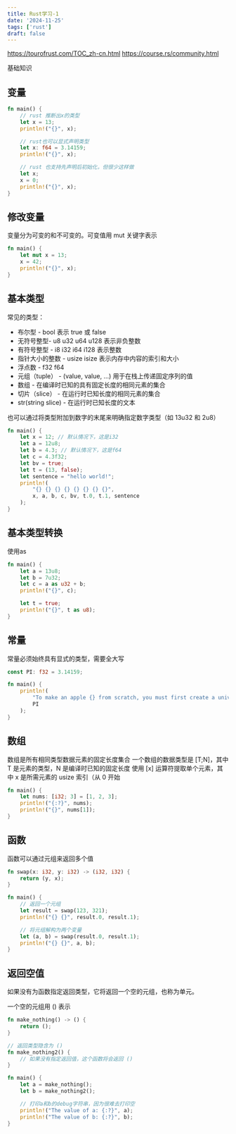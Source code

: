 ```yaml
---
title: Rust学习-1
date: '2024-11-25'
tags: ['rust']
draft: false
---
```


https://tourofrust.com/TOC_zh-cn.html
https://course.rs/community.html

基础知识

## 变量

```rust
fn main() {
    // rust 推断出x的类型
    let x = 13;
    println!("{}", x);

    // rust也可以显式声明类型
    let x: f64 = 3.14159;
    println!("{}", x);

    // rust 也支持先声明后初始化，但很少这样做
    let x;
    x = 0;
    println!("{}", x);
}
```

## 修改变量

变量分为可变的和不可变的。可变值用 mut 关键字表示
 ```rust
 fn main() {
     let mut x = 13;
     x = 42;
     println!("{}", x);
 }
 ```

## 基本类型
常见的类型：
- 布尔型 - bool 表示 true 或 false
- 无符号整型- u8 u32 u64 u128 表示非负整数
- 有符号整型 - i8 i32 i64 i128 表示整数
- 指针大小的整数 - usize isize 表示内存中内容的索引和大小
- 浮点数 - f32 f64
- 元组（tuple） - (value, value, ...) 用于在栈上传递固定序列的值
- 数组 - 在编译时已知的具有固定长度的相同元素的集合
- 切片（slice） - 在运行时已知长度的相同元素的集合
- str(string slice) - 在运行时已知长度的文本

也可以通过将类型附加到数字的末尾来明确指定数字类型（如 13u32 和 2u8）

```rust
fn main() {
    let x = 12; // 默认情况下，这是i32
    let a = 12u8;
    let b = 4.3; // 默认情况下，这是f64
    let c = 4.3f32;
    let bv = true;
    let t = (13, false);
    let sentence = "hello world!";
    println!(
        "{} {} {} {} {} {} {} {}",
        x, a, b, c, bv, t.0, t.1, sentence
    );
}
```

## 基本类型转换
使用as

```rust
fn main() {
    let a = 13u8;
    let b = 7u32;
    let c = a as u32 + b;
    println!("{}", c);

    let t = true;
    println!("{}", t as u8);
}
```

## 常量
常量必须始终具有显式的类型，需要全大写
```rust
const PI: f32 = 3.14159;

fn main() {
    println!(
        "To make an apple {} from scratch, you must first create a universe.",
        PI
    );
}
```

## 数组
数组是所有相同类型数据元素的固定长度集合
一个数组的数据类型是 [T;N]，其中 T 是元素的类型，N 是编译时已知的固定长度
使用 [x] 运算符提取单个元素，其中 x 是所需元素的 usize 索引（从 0 开始

```rust
fn main() {
    let nums: [i32; 3] = [1, 2, 3];
    println!("{:?}", nums);
    println!("{}", nums[1]);
}
```

## 函数
函数可以通过元组来返回多个值

```rust
fn swap(x: i32, y: i32) -> (i32, i32) {
    return (y, x);
}

fn main() {
    // 返回一个元组
    let result = swap(123, 321);
    println!("{} {}", result.0, result.1);

    // 将元组解构为两个变量
    let (a, b) = swap(result.0, result.1);
    println!("{} {}", a, b);
}
```

## 返回空值
如果没有为函数指定返回类型，它将返回一个空的元组，也称为单元。

一个空的元组用 () 表示

```rust
fn make_nothing() -> () {
    return ();
}

// 返回类型隐含为 ()
fn make_nothing2() {
    // 如果没有指定返回值，这个函数将会返回 ()
}

fn main() {
    let a = make_nothing();
    let b = make_nothing2();

    // 打印a和b的debug字符串，因为很难去打印空
    println!("The value of a: {:?}", a);
    println!("The value of b: {:?}", b);
}
```